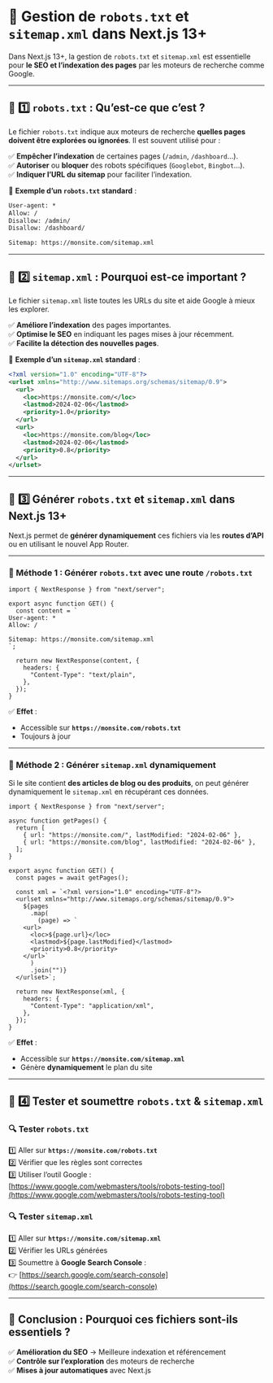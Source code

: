 # 🚀 **Gestion de `robots.txt` et `sitemap.xml` dans Next.js 13+**  

Dans Next.js 13+, la gestion de `robots.txt` et `sitemap.xml` est essentielle pour **le SEO et l’indexation des pages** par les moteurs de recherche comme Google.  

---

## **📌 1️⃣ `robots.txt` : Qu’est-ce que c’est ?**  

Le fichier `robots.txt` indique aux moteurs de recherche **quelles pages doivent être explorées ou ignorées**. Il est souvent utilisé pour :  

✅ **Empêcher l’indexation** de certaines pages (`/admin`, `/dashboard`...).  
✅ **Autoriser** ou **bloquer** des robots spécifiques (`Googlebot`, `Bingbot`...).  
✅ **Indiquer l’URL du sitemap** pour faciliter l’indexation.  

🔹 **Exemple d’un `robots.txt` standard** :  
```txt
User-agent: *
Allow: /
Disallow: /admin/
Disallow: /dashboard/

Sitemap: https://monsite.com/sitemap.xml
```

---

## **📌 2️⃣ `sitemap.xml` : Pourquoi est-ce important ?**  

Le fichier `sitemap.xml` liste toutes les URLs du site et aide Google à mieux les explorer.  

✅ **Améliore l’indexation** des pages importantes.  
✅ **Optimise le SEO** en indiquant les pages mises à jour récemment.  
✅ **Facilite la détection des nouvelles pages**.  

🔹 **Exemple d’un `sitemap.xml` standard** :  
```xml
<?xml version="1.0" encoding="UTF-8"?>
<urlset xmlns="http://www.sitemaps.org/schemas/sitemap/0.9">
  <url>
    <loc>https://monsite.com/</loc>
    <lastmod>2024-02-06</lastmod>
    <priority>1.0</priority>
  </url>
  <url>
    <loc>https://monsite.com/blog</loc>
    <lastmod>2024-02-06</lastmod>
    <priority>0.8</priority>
  </url>
</urlset>
```

---

## **📌 3️⃣ Générer `robots.txt` et `sitemap.xml` dans Next.js 13+**  

Next.js permet de **générer dynamiquement** ces fichiers via les **routes d’API** ou en utilisant le nouvel App Router.

---

### **📂 Méthode 1 : Générer `robots.txt` avec une route `/robots.txt`**  

```tsx filename="app/robots.ts"
import { NextResponse } from "next/server";

export async function GET() {
  const content = `
User-agent: *
Allow: /

Sitemap: https://monsite.com/sitemap.xml
`;

  return new NextResponse(content, {
    headers: {
      "Content-Type": "text/plain",
    },
  });
}
```
✅ **Effet** :  
- Accessible sur **`https://monsite.com/robots.txt`**  
- Toujours à jour  

---

### **📂 Méthode 2 : Générer `sitemap.xml` dynamiquement**  

Si le site contient **des articles de blog ou des produits**, on peut générer dynamiquement le `sitemap.xml` en récupérant ces données.  

```tsx filename="app/sitemap.tsx"
import { NextResponse } from "next/server";

async function getPages() {
  return [
    { url: "https://monsite.com/", lastModified: "2024-02-06" },
    { url: "https://monsite.com/blog", lastModified: "2024-02-06" },
  ];
}

export async function GET() {
  const pages = await getPages();

  const xml = `<?xml version="1.0" encoding="UTF-8"?>
  <urlset xmlns="http://www.sitemaps.org/schemas/sitemap/0.9">
    ${pages
      .map(
        (page) => `
    <url>
      <loc>${page.url}</loc>
      <lastmod>${page.lastModified}</lastmod>
      <priority>0.8</priority>
    </url>`
      )
      .join("")}
  </urlset>`;

  return new NextResponse(xml, {
    headers: {
      "Content-Type": "application/xml",
    },
  });
}
```
✅ **Effet** :  
- Accessible sur **`https://monsite.com/sitemap.xml`**  
- Génère **dynamiquement** le plan du site  

---

## **📌 4️⃣ Tester et soumettre `robots.txt` & `sitemap.xml`**  

### 🔍 **Tester `robots.txt`**  
1️⃣ Aller sur **`https://monsite.com/robots.txt`**  
2️⃣ Vérifier que les règles sont correctes  
3️⃣ Utiliser l’outil Google : [https://www.google.com/webmasters/tools/robots-testing-tool](https://www.google.com/webmasters/tools/robots-testing-tool)  

### 🔍 **Tester `sitemap.xml`**  
1️⃣ Aller sur **`https://monsite.com/sitemap.xml`**  
2️⃣ Vérifier les URLs générées  
3️⃣ Soumettre à **Google Search Console** :  
👉 [https://search.google.com/search-console](https://search.google.com/search-console)  

---

## **🎯 Conclusion : Pourquoi ces fichiers sont-ils essentiels ?**  

✅ **Amélioration du SEO** → Meilleure indexation et référencement  
✅ **Contrôle sur l’exploration** des moteurs de recherche  
✅ **Mises à jour automatiques** avec Next.js  
